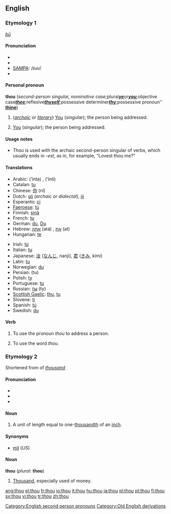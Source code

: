 {{wikipedia|dab=thou (disambiguation)|thou}}
==English==

{{rank|asked|soon|almost|217|thou|full|country|course}}

===Etymology 1===
{{OE.}} ''[[þū]]''

====Pronunciation====
*{{enPR|''th''ou}}
*{{IPA|/ðaʊ/}}
*[[SAMPA]]: /<tt>DaU</tt>/
*{{audio|en-us-thou.ogg|Audio (US)}}

====Personal pronoun====
{{rfc-header|Personal pronoun}}
{{wikipedia}}
'''thou''' (''second-person singular, nominative case; ''plural'' '''[[ye]]''' ''or'' '''[[you]]'''; ''objective case'' '''[[thee]]'''; ''reflexive'' '''[[thyself]]'''; ''possessive determiner'' '''[[thy]]'''; ''possessive pronoun'' '''[[thine]]''')
# (''[[archaic]] or [[literary]]'') [[You]] (''singular''); the person being addressed.
# {{Yorkshire}} [[You]] (''singular''); the person being addressed.

====Usage notes====
*''Thou'' is used with the archaic second-person singular of verbs, which usually ends in ''-est'', as in, for example, "Lovest thou me?"

====Translations====
{{top}}
*Arabic: {{ARchar|[[أنت]]}} (’ínta) {{m}}, {{ARchar|[[أنت]]}} (’ínti) {{f}}
*Catalan: [[tu#Catalan|tu]]
*Chinese: [[你]] (nǐ)
*Dutch: [[gij]] (''archaic or dialectal''), [[jij]]
*Esperanto: [[ci]]
*[[Faeroese]]: [[tú]]
*Finnish: [[sinä]]
*French: [[tu#French|tu]]
*German: [[du]], [[Du]]
*Hebrew: [[אתה]] (atá) {{m}}, [[את]] (at) {{f}}
*Hungarian: [[te#Hungarian|te]]
{{mid}}
*Irish: [[tú#Irish|tú]]
*Italian: [[tu#Italian|tu]]
*Japanese: [[汝]] ([[なんじ]], nanji), [[君]] ([[きみ]], kimi)
*Latin: [[tu#Latin|tu]]
*Norwegian: [[du]]
*Persian: {{FAchar|[[تو]]}} (tu)
*Polish: [[ty]]
*Portuguese: [[tu#Portuguese|tu]]
*Russian: [[ты]] (ty)
*[[Scottish Gaelic]]: [[thu]], [[tu#Scottish Gaelic|tu]]
*Slovene: [[ti#Slovene|ti]]
*Spanish: [[tú#Spanish|tú]]
*Swedish: [[du#Swedish|du]]
{{bottom}}

====Verb====
{{en-verb}}

# {{transitive}} To use the pronoun ''thou'' to address a person.
# {{intransitive}} To use the word ''thou''.

===Etymology 2===
Shortened from of ''[[thousand]]''

====Pronunciation====
*{{enPR|thou}}
*{{IPA|/θaʊ/}}
*{{SAMPA|/TaU/}}

====Noun====
{{en-noun}}

# {{UK}} A unit of length equal to one-[[thousandth]] of an [[inch]].

====Synonyms====
*[[mil]] (''US'')

====Noun====
'''thou''' (''plural:'' '''thou''')<!--plural same as singular-->

# {{slang}} [[Thousand]], especially used of money.

[[Category:English second person pronouns]]
[[Category:Old English derivations]]

[[ang:thou]]
[[el:thou]]
[[fr:thou]]
[[io:thou]]
[[it:thou]]
[[hu:thou]]
[[ja:thou]]
[[pl:thou]]
[[pt:thou]]
[[fi:thou]]
[[sv:thou]]
[[vi:thou]]
[[tr:thou]]
[[zh:thou]]